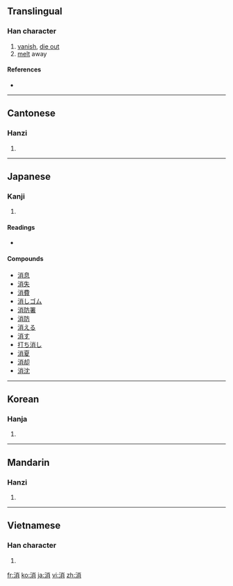 ==Translingual==

===Han character===
{{Han char|rn=85|rad=水|as=07|sn=10|four=3912<sub>7</sub>|canj=水火月 (EFB)|ids=⿰[[月]][[氵]][[小]]}}

# [[vanish]], [[die out]]
# [[melt]] away

====References====
* {{Han ref|kx=0626.110|dkj=17529|dj=1027.150|hdz=31622.020|uh=6D88|ud=28040|bh=AEF8|bd=44792}}

----

==Cantonese==

===Hanzi===
{{yue-hanzi|jyut=|y=[[siu1]]}}

# {{defn|Cantonese|sort=水07}}

----

==Japanese==

===Kanji===
{{ja-kanji|grade=3|rs=水07}}

# {{defn|Japanese}}

====Readings====
* {{ja-readings|on=[[しょう]] (shō)|kun=[[きえる]] (kieru), [[けす]] (kesu)}}

====Compounds====
* [[消息]]
* [[消失]]
* [[消費]]
* [[消しゴム]]
* [[消防署]]
* [[消防]]
* [[消える]]
* [[消す]]
* [[打ち消し]]
* [[消夏]]
* [[消却]]
* [[消沈]]

----

==Korean==

===Hanja===
{{ko-hanja|hangeul=소|eumhun=|rv=so|mr=so|y=so}}

# {{defn|Korean|sort=水07}}

----

==Mandarin==

===Hanzi===
{{cmn-hanzi|pin=[[dié]] ([[die2]]), [[xiāo]] ([[xiao1]])|wg=[[tieh2|tieh<sup>2</sup>]], [[hsiao1|hsiao<sup>1</sup>]]}}

# {{defn|Mandarin|sort=水07}}

----

==Vietnamese==

===Han character===
{{vi-hantu|[[tiêu]], [[teo]], [[tiu]]|rs=水07}}

# {{defn|Vietnamese|sort=水07}}

[[fr:消]]
[[ko:消]]
[[ja:消]]
[[vi:消]]
[[zh:消]]